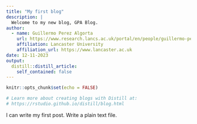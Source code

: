 ```yaml
---
title: "My first blog"
description: |
  Welcome to my new blog, GPA Blog. 
author:
  - name: Guillermo Perez Algorta 
    url: https://www.research.lancs.ac.uk/portal/en/people/guillermo-perez-algorta
    affiliation: Lancaster University
    affiliation_url: https://www.lancaster.ac.uk
date: 12-11-2023
output:
  distill::distill_article:
    self_contained: false
---
```


```r
knitr::opts_chunk$set(echo = FALSE)

# Learn more about creating blogs with Distill at:
# https://rstudio.github.io/distill/blog.html

```

I can write my first post. Write a plain text file. 

